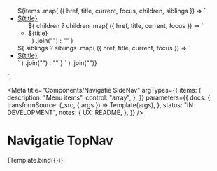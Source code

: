 <!--
@license EUPL-1.2
Copyright (c) 2021 A Herring
-->


<!-- Import component and component styles -->


<!-- Import Docs -->


   <nav class="utrecht-sidenav">
    <ul class="utrecht-sidenav__list">${items
      .map(
        ({ href, title, current, focus, children, siblings }) => `<li class="utrecht-sidenav__item">
          <a class="${clsx(
            "utrecht-sidenav__link",
            current && "utrecht-sidenav__link--current",
            focus && "utrecht-sidenav__link--focus"
          )}" href="${href}">${title}</a>
          <ul>${
            children
              ? children
                  .map(
                    ({ href, title, current, focus }) =>
                      `<li class="utrecht-sidenav__item utrecht-sidenav__item--child"><a class="${clsx(
                        "utrecht-sidenav__link utrecht-sidenav__link--child",
                        current && "utrecht-sidenav__link--current utrecht-sidenav__link--child--current",
                        focus && "utrecht-sidenav__link--focus"
                      )}" href="${href}">${title}</a></li>`
                  )
                  .join("")
              : ""
          }</ul>
        </li>${
          siblings
            ? siblings
                .map(
                  ({ href, title, current, focus }) =>
                    `<li class="utrecht-sidenav__item utrecht-sidenav__item--sibling"><a class="${clsx(
                      "utrecht-sidenav__link utrecht-sidenav__link--sibling",
                      current && "utrecht-sidenav__link--current utrecht-sidenav__link--sibling--current",
                      focus && "utrecht-sidenav__link--focus"
                    )}" href="${href}">${title}</a></li>`
                )
                .join("")
            : ""
        }
      `
      )
      .join("")}
    </ul>
  </nav>
</div>
`;

<Meta
  title="Components/Navigatie SideNav"
  argTypes={{
    items: {
      description: "Menu items",
      control: "array",
    },
  }}
  parameters={{
    docs: {
      transformSource: (_src, { args }) => Template(args),
    },
    status: "IN DEVELOPMENT",
    notes: {
      UX: README,
    },
  }}
/>

# Navigatie TopNav

<Canvas>
  <Story
    name="Side Nav"
    args={{
      siblings: [
        { href: "#", title: "sibling 1" },
        { href: "#", title: "sibling 2" },
      ],
      items: [
        { href: "#", title: "Crumb #1" },
        { href: "#", title: "Crumb #2" },
        { href: "#", title: "Crumb #3" },
        {
          href: "#",
          title: "Crumb #4",
          children: [
            { href: "#", title: "Child 1", current: true },
            { href: "#", title: "Child 2" },
            { href: "#", title: "Child 3" },
          ],
        },
      ],
    }}
  >
    {Template.bind({})}
  </Story>
</Canvas>
